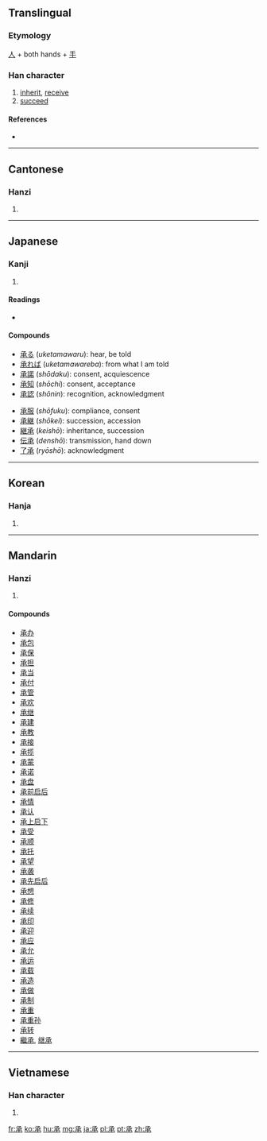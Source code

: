 ==Translingual==

===Etymology===
[[人]] + both hands + [[手]]

===Han character===
{{Han char|rn=64|rad=手|as=04|sn=8|four=1723<sub>2</sub>|canj=弓弓手人 (NNQO)}}

# [[inherit]], [[receive]]
# [[succeed]]

====References====
* {{Han ref|kx=0419.190|dkj=11852|dj=0766.110|hdz=10054.030|uh=627F|ud=25215|bh=A9D3|bd=43475}}

----

==Cantonese==

===Hanzi===
{{yue-hanzi|jyut=|y=sing4}}

# {{defn|Cantonese|sort=手04}}

----

==Japanese==
===Kanji===
{{ja-kanji|grade=5|rs=手04}}
# {{defn|Japanese|sort=手04}}
====Readings====
* {{ja-readings|on=[[しょう]] (''shō''), [[じょう]] (''jō'')|kun=[[うけたまわる]] ([[承る]], ''uketamawaru''), [[うける]] ([[承ける]], ''ukeru''), [[ささげる]] ([[承げる]], ''sasageru''), [[とどめる]] ([[承める]], ''todomeru''), [[たすける]] ([[承ける]], ''tasukeru''), [[こらす]] ([[承らす]], ''korasu''), [[ついで]] ([[承で]], ''tsuide''), [[すくう]] ([[承う]], ''sukuu'')|nanori=[[つぐ]] (''tsugu''), [[こと]] (''koto''), [[すけ]] (''suke''), [[つぎ]] (''tsugi''), [[よし]] (''yoshi'')}}
====Compounds====
{{top2}}
*[[承る]] (''uketamawaru''): hear, be told
*[[承れば]] (''uketamawareba''): from what I am told
*[[承諾]] (''shōdaku''): consent, acquiescence
*[[承知]] (''shōchi''): consent, acceptance
*[[承認]] (''shōnin''): recognition, acknowledgment
{{mid2}}
*[[承服]] (''shōfuku''): compliance, consent
*[[承継]] (''shōkei''): succession, accession
*[[継承]] (''keishō''): inheritance, succession
*[[伝承]] (''denshō''): transmission, hand down
*[[了承]] (''ryōshō''): acknowledgment
{{bottom}}
----

==Korean==

===Hanja===
{{ko-hanja|hangeul=[[승]]|eumhun=|rv=seung|mr=sŭng|y=sung}}

# {{defn|Korean|sort=手04}}

----

==Mandarin==

===Hanzi===
{{cmn-hanzi|pin=[[chéng]] ([[cheng2]])|wg=ch'eng<sup>2</sup>}}

# {{defn|Mandarin|sort=手04}}

====Compounds====
* [[承办]]
* [[承包]]
* [[承保]]
* [[承担]]
* [[承当]]
* [[承付]]
* [[承管]]
* [[承欢]]
* [[承继]]
* [[承建]]
* [[承教]]
* [[承接]]
* [[承揽]]
* [[承蒙]]
* [[承诺]]
* [[承盘]]
* [[承前启后]]
* [[承情]]
* [[承认]]
* [[承上启下]]
* [[承受]]
* [[承顺]]
* [[承托]]
* [[承望]]
* [[承袭]]
* [[承先启后]]
* [[承想]]
* [[承修]]
* [[承续]]
* [[承印]]
* [[承迎]]
* [[承应]]
* [[承允]]
* [[承运]]
* [[承载]]
* [[承造]]
* [[承做]]
* [[承制]]
* [[承重]]
* [[承重孙]]
* [[承转]]
* [[繼承]], [[继承]]

----

==Vietnamese==

===Han character===
{{vi-hantu|[[thừa]]|rs=手04}}

# {{defn|Vietnamese|sort=手04}}

[[fr:承]]
[[ko:承]]
[[hu:承]]
[[mg:承]]
[[ja:承]]
[[pl:承]]
[[pt:承]]
[[zh:承]]